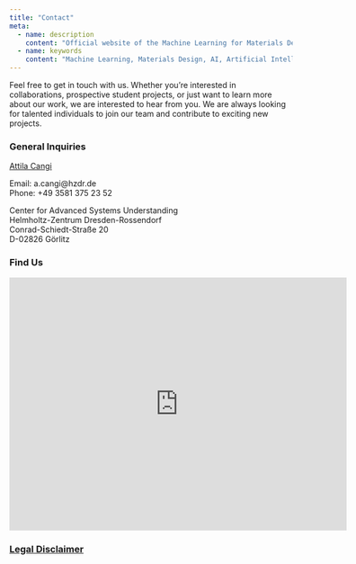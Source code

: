 ```yaml
---
title: "Contact"
meta:
  - name: description
    content: "Official website of the Machine Learning for Materials Design (ML4MD) Lab, led by Attila Cangi. Contact information section."
  - name: keywords
    content: "Machine Learning, Materials Design, AI, Artificial Intelligence, Cangi Lab, Contact"
---
```

Feel free to get in touch with us. Whether you’re interested in collaborations, prospective student projects, or just want to learn more about our work, we are interested to hear from you. We are always looking for talented individuals to join our team and contribute to exciting new projects.


### General Inquiries

[Attila Cangi](https://www.hzdr.de/db/!ContMan.Visi.Card?pUser=139621&pNid=1227&pLang=en){target="_blank"} \

Email: a.cangi@hzdr.de \
Phone: +49 3581 375 23 52 

Center for Advanced Systems Understanding \
Helmholtz-Zentrum Dresden-Rossendorf \
Conrad-Schiedt-Straße 20 \
D-02826 Görlitz

### Find Us

<iframe src="https://www.google.com/maps/embed?pb=!1m18!1m12!1m3!1d2502.4633107893223!2d14.974382076604273!3d51.15524733636819!2m3!1f0!2f0!3f0!3m2!1i1024!2i768!4f13.1!3m3!1m2!1s0x4708dd50d7252c41%3A0x2b8364884b1f8926!2sCASUS%20-%20Center%20for%20Advanced%20Systems%20Understanding%20am%20HZDR!5e0!3m2!1sen!2sde!4v1751294459296!5m2!1sen!2sde" width="600" height="450" style="border:0;" allowfullscreen="" loading="lazy" referrerpolicy="no-referrer-when-downgrade"></iframe>

### [Legal Disclaimer](disclaimer.qmd)